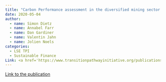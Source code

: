 ```yaml
---
title: "Carbon Performance assessment in the diversified mining sector: discussion paper"
date: 2020-05-04
author:
  - name: Simon Dietz
  - name: Annabel Farr
  - name: Dan Gardiner
  - name: Valentin Jahn
  - name: Jolien Noels 
categories: 
  - LSE TPI
  - Sustainable Finance
Link: <a href='https://www.transitionpathwayinitiative.org/publications/uploads/2020-carbon-performance-assessment-in-the-diversified-mining-sector-methodology-october-2020'>Link</a>
---
```


[Link to the publication](https://www.transitionpathwayinitiative.org/publications/uploads/2020-carbon-performance-assessment-in-the-diversified-mining-sector-methodology-october-2020)
